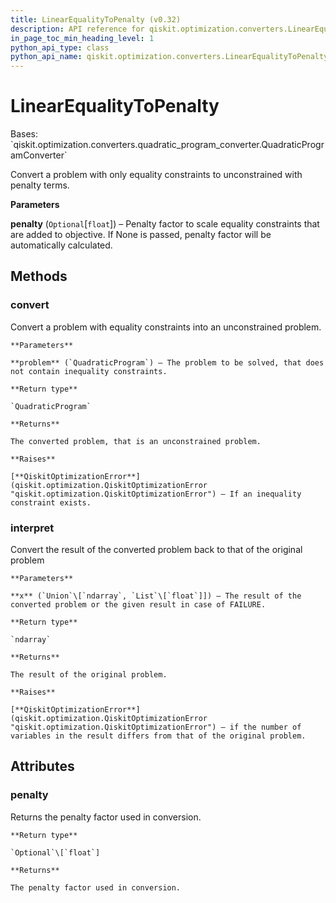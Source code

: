 ```yaml
---
title: LinearEqualityToPenalty (v0.32)
description: API reference for qiskit.optimization.converters.LinearEqualityToPenalty in qiskit v0.32
in_page_toc_min_heading_level: 1
python_api_type: class
python_api_name: qiskit.optimization.converters.LinearEqualityToPenalty
---
```


# LinearEqualityToPenalty

<Class id="qiskit.optimization.converters.LinearEqualityToPenalty" isDedicatedPage={true} github="https://github.com/qiskit-community/qiskit-aqua/tree/stable/0.9/qiskit/optimization/converters/linear_equality_to_penalty.py" signature="LinearEqualityToPenalty(penalty=None)" modifiers="class">
  Bases: `qiskit.optimization.converters.quadratic_program_converter.QuadraticProgramConverter`

  Convert a problem with only equality constraints to unconstrained with penalty terms.

  **Parameters**

  **penalty** (`Optional`\[`float`]) – Penalty factor to scale equality constraints that are added to objective. If None is passed, penalty factor will be automatically calculated.

  ## Methods

  <span id="qiskit-optimization-converters-linearequalitytopenalty-convert" />

  ### convert

  <Function id="qiskit.optimization.converters.LinearEqualityToPenalty.convert" signature="LinearEqualityToPenalty.convert(problem)">
    Convert a problem with equality constraints into an unconstrained problem.

    **Parameters**

    **problem** (`QuadraticProgram`) – The problem to be solved, that does not contain inequality constraints.

    **Return type**

    `QuadraticProgram`

    **Returns**

    The converted problem, that is an unconstrained problem.

    **Raises**

    [**QiskitOptimizationError**](qiskit.optimization.QiskitOptimizationError "qiskit.optimization.QiskitOptimizationError") – If an inequality constraint exists.
  </Function>

  <span id="qiskit-optimization-converters-linearequalitytopenalty-interpret" />

  ### interpret

  <Function id="qiskit.optimization.converters.LinearEqualityToPenalty.interpret" signature="LinearEqualityToPenalty.interpret(x)">
    Convert the result of the converted problem back to that of the original problem

    **Parameters**

    **x** (`Union`\[`ndarray`, `List`\[`float`]]) – The result of the converted problem or the given result in case of FAILURE.

    **Return type**

    `ndarray`

    **Returns**

    The result of the original problem.

    **Raises**

    [**QiskitOptimizationError**](qiskit.optimization.QiskitOptimizationError "qiskit.optimization.QiskitOptimizationError") – if the number of variables in the result differs from that of the original problem.
  </Function>

  ## Attributes

  ### penalty

  <Attribute id="qiskit.optimization.converters.LinearEqualityToPenalty.penalty">
    Returns the penalty factor used in conversion.

    **Return type**

    `Optional`\[`float`]

    **Returns**

    The penalty factor used in conversion.
  </Attribute>
</Class>

